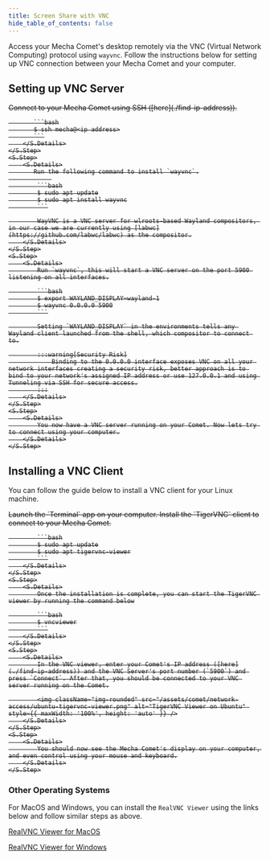 ```yaml
---
title: Screen Share with VNC
hide_table_of_contents: false
---
```



Access your Mecha Comet's desktop remotely via the VNC (Virtual Network Computing) protocol using `wayvnc`. Follow the instructions below for setting up VNC connection between your Mecha Comet and your computer.

## Setting up VNC Server

<S>
    <S.Step>
        <S.Details>
           Connect to your Mecha Comet using SSH ([here](./find-ip-address)).

           ```bash
           $ ssh mecha@<ip address>
           ```
        </S.Details>
    </S.Step>
    <S.Step>
        <S.Details>
           Run the following command to install `wayvnc`.
                
            ```bash
            $ sudo apt update
            $ sudo apt install wayvnc
            ```

            WayVNC is a VNC server for wlroots-based Wayland compositors, in our case we are currently using [labwc](https://github.com/labwc/labwc) as the compositor.
        </S.Details>
    </S.Step>
    <S.Step>
        <S.Details>
            Run `wayvnc`, this will start a VNC server on the port 5900 listening on all interfaces.
    
            ```bash
            $ export WAYLAND_DISPLAY=wayland-1
            $ wayvnc 0.0.0.0 5900
            ```

            Setting `WAYLAND_DISPLAY` in the environments tells any Wayland client launched from the shell, which compositor to connect to.

            :::warning[Security Risk]
                Binding to the 0.0.0.0 interface exposes VNC on all your network interfaces creating a security risk, better approach is to bind to your network's assigned IP address or use 127.0.0.1 and using Tunneling via SSH for secure access.
            :::
        </S.Details>
    </S.Step>
    <S.Step>
        <S.Details>
            You now have a VNC server running on your Comet. Now lets try to connect using your computer.
        </S.Details>
    </S.Step>
</S>

## Installing a VNC Client

You can follow the guide below to install a VNC client for your Linux machine.

<S>
    <S.Step>
        <S.Details>
           Launch the `Terminal` app on your computer.
        </S.Details>
    </S.Step>
    <S.Step>
        <S.Details>
           Install the `TigerVNC` client to connect to your Mecha Comet.

            ```bash
            $ sudo apt update
            $ sudo apt tigervnc-viewer
            ```
        </S.Details>
    </S.Step>
    <S.Step>
        <S.Details>
            Once the installation is complete, you can start the TigerVNC viewer by running the command below

            ```bash
            $ vncviewer
            ```
        </S.Details>
    </S.Step>
    <S.Step>
        <S.Details>
            In the VNC viewer, enter your Comet's IP address ([here](./find-ip-address)) and the VNC Server's port number (`5900`) and press `Connect`. After that, you should be connected to your VNC server running on the Comet.

            <img className="img-rounded" src="/assets/comet/network-access/ubuntu-tigervnc-viewer.png" alt="TigerVNC Viewer on Ubuntu" style={{ maxWidth: '100%', height: 'auto' }} />
        </S.Details>
    </S.Step>
    <S.Step>
        <S.Details>
            You should now see the Mecha Comet's display on your computer, and even control using your mouse and keyboard.
        </S.Details>
    </S.Step>
</S>

### Other Operating Systems

For MacOS and Windows, you can install the `RealVNC Viewer` using the links below and follow similar steps as above.

[RealVNC Viewer for MacOS](https://www.realvnc.com/en/connect/download/viewer/macos/)

[RealVNC Viewer for Windows](https://www.realvnc.com/en/connect/download/viewer/macos/)